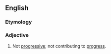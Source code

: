 ==English==

===Etymology===
{{prefix|en|un|progressive}}

===Adjective===
{{en-adj}}

# Not [[progressive]]; not contributing to [[progress]].